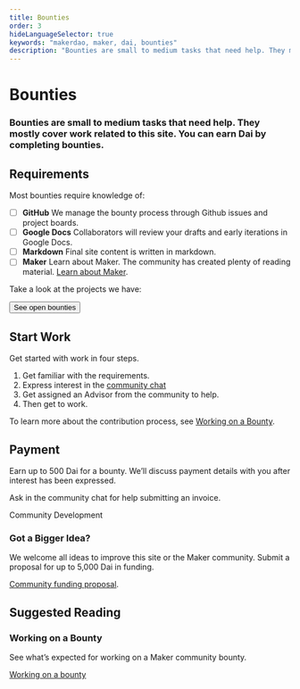 ```yaml
---
title: Bounties
order: 3
hideLanguageSelector: true
keywords: "makerdao, maker, dai, bounties"
description: "Bounties are small to medium tasks that need help. They mostly cover work related to this site. You can earn Dai by completing bounties."
---
```


# Bounties

### Bounties are small to medium tasks that need help. They mostly cover work related to this site. You can earn Dai by completing bounties.

## Requirements

Most bounties require knowledge of:

* [ ] **GitHub**  We manage the bounty process through Github issues and project boards.
* [ ] **Google Docs**  Collaborators will review your drafts and early iterations in Google Docs.
* [ ] **Markdown**  Final site content is written in markdown.
* [ ] **Maker**  Learn about Maker. The community has created plenty of reading material. [Learn about Maker](https://github.com/ryancreatescopy/community/tree/73adbf56ade73878c1f69ecb7426267192fd13cc/faqs/README.md).

Take a look at the projects we have:

<Button primary outline to="https://github.com/makerdao/community/projects/2?card_filter_query=label%3A%22help+wanted%22">See open bounties</Button>


<CTA>

## Start Work

Get started with work in four steps.

1. Get familiar with the requirements.
3. Express interest in the [community chat](https://chat.makerdao.com/channel/community-development)
4. Get assigned an Advisor from the community to help.
5. Then get to work.

To learn more about the contribution process, see [Working on a Bounty](/working-on-bounty.mdx).


</CTA>

## Payment

Earn up to 500 Dai for a bounty. We’ll discuss payment details with you after interest has been expressed.

Ask in the community chat for help submitting an invoice.

<Link icon="rocketchat" to="https://chat.makerdao.com/channel/community-development">Community Development</Link>



### Got a Bigger Idea?

We welcome all ideas to improve this site or the Maker community. Submit a proposal for up to 5,000 Dai in funding.


[Community funding proposal](./../funding/community-projects/).


## Suggested Reading

<Tout image alt>

<Box>

### Working on a Bounty

See what’s expected for working on a Maker community bounty.

[Working on a bounty](/working-on-bounty.mdx)

</Box>

</Tout>
